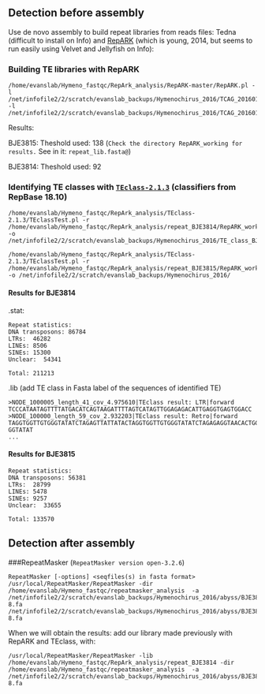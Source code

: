 ## Detection before assembly
Use de novo assembly to build repeat libraries from reads files: Tedna (difficult to install on Info) and [RepARK](https://github.com/PhKoch/RepARK) (which is young, 2014, but seems to run easily using Velvet and Jellyfish on Info):

### Building TE libraries with RepARK
```
/home/evanslab/Hymeno_fastqc/RepArk_analysis/RepARK-master/RepARK.pl -l /net/infofile2/2/scratch/evanslab_backups/Hymenochirus_2016/TCAG_20160129/160106_E00389_0017_AHK3LJCCXX/BJE3814_S3_L003_R1_001_trim_paired.cor.fastq.gz -l /net/infofile2/2/scratch/evanslab_backups/Hymenochirus_2016/TCAG_20160129/160106_E00389_0017_AHK3LJCCXX/BJE3814_S3_L003_R2_001_trim_paired.cor.fastq.gz
```
Results:

BJE3815: Theshold used: 138 (`Check the directory RepARK_working for results.` See in it: `repeat_lib.fasta@`)

BJE3814: Theshold used: 92

### Identifying TE classes with [`TEclass-2.1.3`](http://www.compgen.uni-muenster.de/tools/teclass/index.hbi?lang=en) (classifiers from RepBase 18.10)
```
/home/evanslab/Hymeno_fastqc/RepArk_analysis/TEclass-2.1.3/TEclassTest.pl -r /home/evanslab/Hymeno_fastqc/RepArk_analysis/repeat_BJE3814/RepARK_working/repeat_lib.fasta -o /net/infofile2/2/scratch/evanslab_backups/Hymenochirus_2016/TE_class_BJE3814

/home/evanslab/Hymeno_fastqc/RepArk_analysis/TEclass-2.1.3/TEclassTest.pl -r /home/evanslab/Hymeno_fastqc/RepArk_analysis/repeat_BJE3815/RepARK_working/repeat_lib.fasta -o /net/infofile2/2/scratch/evanslab_backups/Hymenochirus_2016/
```
#### Results for BJE3814
.stat:
```
Repeat statistics:
DNA transposons: 86784
LTRs:  46282
LINEs: 8506
SINEs: 15300
Unclear:  54341

Total: 211213
```
.lib (add TE class in Fasta label of the sequences of identified TE)
```
>NODE_1000005_length_41_cov_4.975610|TEclass result: LTR|forward
TCCCATAATAGTTTTATGACATCAGTAAGATTTTAGTCATAGTTGGAGAGACATTGAGGTGAGTGGACC
>NODE_100000_length_59_cov_2.932203|TEclass result: Retro|forward
TAGGTGGTTGTGGGTATATCTAGAGTTATTATACTAGGTGGTTGTGGGTATATCTAGAGAGGTAACACTGGGTGGTTGTG
GGTATAT
...
```
#### Results for BJE3815
```
Repeat statistics:
DNA transposons: 56381
LTRs:  28799
LINEs: 5478
SINEs: 9257
Unclear:  33655

Total: 133570
```
## Detection after assembly

###RepeatMasker (`RepeatMasker version open-3.2.6`)

```
RepeatMasker [-options] <seqfiles(s) in fasta format>
/usr/local/RepeatMasker/RepeatMasker -dir /home/evanslab/Hymeno_fastqc/repeatmasker_analysis  -a /net/infofile2/2/scratch/evanslab_backups/Hymenochirus_2016/abyss/BJE3814-8.fa /net/infofile2/2/scratch/evanslab_backups/Hymenochirus_2016/abyss/BJE3815-8.fa
```
When we will obtain the results: add our library made previously with RepARK and TEclass, with:
```
/usr/local/RepeatMasker/RepeatMasker -lib /home/evanslab/Hymeno_fastqc/RepArk_analysis/repeat_BJE3814 -dir /home/evanslab/Hymeno_fastqc/repeatmasker_analysis  -a /net/infofile2/2/scratch/evanslab_backups/Hymenochirus_2016/abyss/BJE3814-8.fa
```
